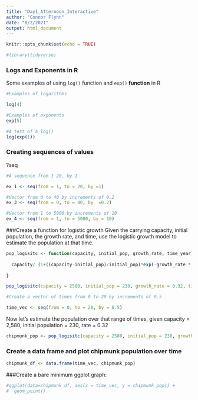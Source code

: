 ```yaml
---
title: "Day1_Afternoon_Interactive"
author: "Connor Flynn"
date: "8/2/2021"
output: html_document
---
```


```r
knitr::opts_chunk$set(echo = TRUE)

#library(tidyverse)

```

### Logs and Exponents in R
Some examples of using `log()` function and `exp()` **function** in R

```r
#Examples of logarithms

log(4)

#Examples of exponents
exp(5)

#A test of a log()
log(exp(1))
```
### Creating sequences of values

?seq

```r
#A sequence from 1 20, by 1

ex_1 <- seq(from = 1, to = 20, by =1)

#Vector from 0 to 40 by increments of 0.2
ex_3 <- seq(from = 0, to = 40, by  =0.2)

#Vector from 1 to 5000 by increments of 10
ex_4 <- seq(from = 1, to = 5000, by = 10)
```

###Create a function for logistic growth
Given the carrying capacity, initial population, the growth rate, and time, use the logistic growth model to estimate the population at that time.

```r
pop_logisitc <- function(capacity, initial_pop, growth_rate, time_year){
  
  capacity/ (1+((capacity-initial_pop)/initial_pop)*exp(-growth_rate * time_year))
  
}

pop_logisitc(capacity = 2580, initial_pop = 230, growth_rate = 0.32, time_year = 2.4)
```

```r
#Create a vector of times from 0 to 20 by increments of 0.5

time_vec <- seq(from = 0, to = 20, by = 0.5)
```

Now let's estimate the population over that range of times, given capacity = 2,580, initial population = 230, rate = 0.32

```r
chipmunk_pop <- pop_logisitc(capacity = 2580, initial_pop = 230, growth_rate = 0.32, time_year = time_vec)
```

### Create a data frame and plot chipmunk population over time

```r
chipmunk_df <- data.frame(time_vec, chipmunk_pop)

```


###Create a bare minimum ggplot graph:

```r

#ggplot(data=chipmunk_df, aes(x = time_vec, y = chipmunk_pop)) + 
#  geom_point()
```

